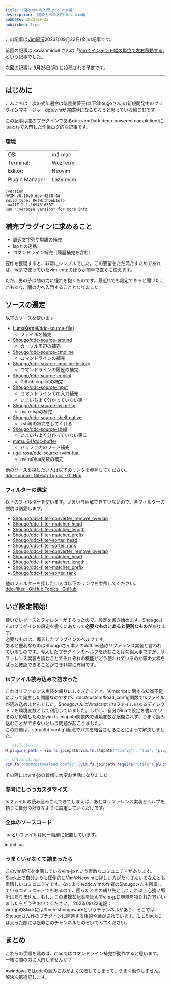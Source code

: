 ```yaml
---
title: '闇の力への入門 ddc.vim編'
description: '闇の力への入門 ddc.vim編'
pubDate: 2023-09-22
published: true
---
```


この記事は[Vim駅伝](https://vim-jp.org/ekiden/)2023年09月22日(金)の記事です。

前回の記事は kawarimidoll さんの「[Vimでインデント幅の単位で左右移動する](https://zenn.dev/vim_jp/articles/6027c57d34a142)」という記事でした。

次回の記事は 9月25日(月) に投稿される予定です。

---

## はじめに
こんにちは！次の式年遷宮は暗黒美夢王(以下Shougoさん)の新規開発中のプラグインマネージャーdpp.vimが完成時になるだろうと思っている輪ごむです。

この記事は闇のプラグインであるddc.vim(Dark deno-powered completion)にluaとtsで入門した作業ログ的な記事です。

### 環境
| | |
|-----------------|-------------------|
| OS:             | m1 mac            |
| Terminal:       | WezTerm           |
| Editor:         | Neovim            |
| Plugin Manager: | Lazy.nvim         |

```
:version
NVIM v0.10.0-dev-4258f4d
Build type: RelWithDebInfo
LuaJIT 2.1.1694316387
Run ":verbose version" for more info
```

## 補完プラグインに求めること
- 周辺文字列や単語の補完
- lspとの連携
- コマンドライン補完（履歴補完も含む）

要件を整理すると、非常にシンプルでした。この要望をただ満たすためであれば、今まで使っていたvim-cmpのほうが簡単で直ぐに使えます。

ただ、男の子は闇の力に憧れを抱くものです。最近tsでも設定できると聞いたこともあり、闇の力へ入門することとなりました。

## ソースの選定
以下のソースを使います
- [LumaKernel/ddc-source-file](https://github.com/LumaKernel/ddc-source-file)]
	- ファイル名補完
- [Shougo/ddc-source-around](https://github.com/Shougo/ddc-source-around)
	- カーソル周辺の補完
- [Shougo/ddc-source-cmdline](https://github.com/Shougo/ddc-source-cmdline)
	- コマンドラインの補完
- [Shougo/ddc-source-cmdline-history](https://github.com/Shougo/ddc-source-cmdline-history)
	- コマンドラインの履歴の補完
- [Shougo/ddc-source-copilot](https://github.com/Shougo/ddc-source-copilot)
	- Github copilotの補完
- [Shougo/ddc-source-input](https://github.com/Shougo/ddc-source-input)
	- コマンドラインでの入力補完
	- いまいちよく分かっていない第一
- [Shougo/ddc-source-nvim-lsp](https://github.com/Shougo/ddc-source-nvim-lsp)
	- nvim-lspの補完
- [Shougo/ddc-source-shell-native](https://github.com/Shougo/ddc-source-shell-native)
	- zsh等の補完をしてくれる
- [Shougo/ddc-source-shell](https://github.com/Shougo/ddc-source-shell)
	- いまいちよく分かっていない第二
- [matsui54/ddc-buffer](https://github.com/matsui54/ddc-buffer)
	- バッファ内のワード補完
- [uga-rosa/ddc-source-nvim-lua](https://github.com/uga-rosa/ddc-source-nvim-lua)
	- nvimのlua関数の補完


他のソースを探したい人は以下のリンクを参照してください。  
[ddc-source · GitHub Topics · GitHub](https://github.com/topics/ddc-source)
### フィルターの選定
以下のフィルターを使います。いまいち理解できていないので、各フィルターの説明は割愛します。
- [Shougo/ddc-filter-converter_remove_overlap](https://github.com/Shougo/ddc-filter-converter_remove_overlap)
- [Shougo/ddc-filter-matcher_head](https://github.com/Shougo/ddc-filter-matcher_head)
- [Shougo/ddc-filter-matcher_length](https://github.com/Shougo/ddc-filter-matcher_length)
- [Shougo/ddc-filter-matcher_prefix](https://github.com/Shougo/ddc-filter-matcher_prefix)
- [Shougo/ddc-filter-sorter_head](https://github.com/Shougo/ddc-filter-sorter_head)
- [Shougo/ddc-filter-sorter_rank](https://github.com/Shougo/ddc-filter-sorter_rank)
- [Shougo/ddc-filter-converter_remove_overlap](https://github.com/Shougo/ddc-filter-converter_remove_overlap)
- [Shougo/ddc-filter-matcher_head](https://github.com/Shougo/ddc-filter-matcher_head)
- [Shougo/ddc-filter-matcher_length](https://github.com/Shougo/ddc-filter-matcher_length)
- [Shougo/ddc-filter-matcher_prefix](https://github.com/Shougo/ddc-filter-matcher_prefix)
- [Shougo/ddc-filter-sorter_rank](https://github.com/Shougo/ddc-filter-sorter_rank)

他のフィルターを探したい人は以下のリンクを参照してください。  
[ddc-filter · GitHub Topics · GitHub](https://github.com/topics/ddc-filter)

## いざ設定開始!
使いたいソースとフィルターがそろったので、設定を書き始めます。Shougoさんのプラグインの設定を書くにあたって**必要なもの**と**あると便利なもの**があります。  
必要なものは、導入したプラグインのヘルプです。  
あると便利なものはShougoさん本人のdotfiles通称リファレンス実装と言われているものです。導入したプラグインのヘルプを読むことは勿論大事ですが、リファレンス実装を読むことでそれぞれの機能がどう使われているのか等の大枠をぱっと確認できることができ非常に有用です。

### tsファイル読み込みで詰まった
これはリファレンス実装を頼りにしすぎたことと、Vimscriptに関する知識不足によって発生した問題なのですが、ddc#custom#load_config関数でtsファイルが読み込めませんでした。ShougoさんはVimscriptでtsファイルのあるディレクトリを環境変数として利用していました。しかし、自分がluaで設定を書いているのが影響したのかvim.fs.joinpath関数内で環境変数が展開されず、うまく読み込むことができないという問題が起こりました。  
この問題は、stdpath('config')起点でパスを結合させることによって解決しました。
```lua
-- utils.lua
M.plugins_path = vim.fs.joinpath(vim.fn.stdpath("config"), "lua", "plugins")

-- ddc/init.lua
vim.fn["ddc#custom#load_config"](vim.fs.joinpath(require("utils").plugins_path, "ddc", "ddc.ts"))

```
その際にはvim-jpの皆様に大変お世話になりました。

### 参考にしつつカスタマイズ
tsファイルの読み込みさえできてしまえば、あとはリファレンス実装とヘルプを頼りに自分の好きなように設定していくだけです。

### 全体のソースコード

luaとtsファイルは同一階層に配置しています。
<details>
<summary>init.lua</summary>
```lua
function _G.CommandlinePre(mode) 
  vim.b["prev_buffer_config"] = vim.fn["ddc#custom#get_buffer"]()
  if mode == ":" then
    vim.fn["ddc#custom#patch_buffer"]("sourceOptions", { _ = {keywordPattern = "[0-9a-zA-Z_:#-]*", minAutoCompleteLength = 2, }})
  end

  vim.api.nvim_create_autocmd("User", {
      pattern = "DDCCmdlineLeave",
      callback = function()
        if vim.fn.exists("b:prev_buffer_config") then
          vim.fn["ddc#custom#set_buffer"](vim.b["prev_buffer_config"])
          vim.b["prev_buffer_config"] = nil
        end
      end,
      once = true,
    })

  vim.fn["ddc#enable_cmdline_completion"]()
end

return {
  "Shougo/ddc.vim",
  dependencies = {
    "vim-denops/denops.vim",
    "Shougo/pum.vim",
    "Shougo/ddc-ui-pum",
    -- source
    "LumaKernel/ddc-source-file",
    "Shougo/ddc-source-around",
    "Shougo/ddc-source-cmdline",
    "Shougo/ddc-source-cmdline-history",
    "Shougo/ddc-source-copilot",
    "Shougo/ddc-source-input",
    "Shougo/ddc-source-nvim-lsp",
    "Shougo/ddc-source-rg",
    "Shougo/ddc-source-shell",
    "Shougo/ddc-source-shell-native",
    "matsui54/ddc-buffer",
    "uga-rosa/ddc-source-nvim-lua",
    -- filter
    "Shougo/ddc-filter-converter_remove_overlap",
    "Shougo/ddc-filter-matcher_head",
    "Shougo/ddc-filter-matcher_length",
    "Shougo/ddc-filter-matcher_prefix",
    "Shougo/ddc-filter-sorter_head",
    "Shougo/ddc-filter-sorter_rank",
  },
  config = function()
    -- keymaps
    vim.keymap.set({"i", "c"}, "<C-n>", "<Cmd>call pum#map#insert_relative(+1, 'loop')<CR>")
    vim.keymap.set({"i", "c"}, "<C-p>", "<Cmd>call pum#map#insert_relative(-1, 'loop')<CR>")
    vim.keymap.set({"i", "c"}, "<C-e>", function()
      if vim.fn["ddc#visible"]() then
        return vim.fn["ddc#hide"]("Manual")
      else
        return "<End>"
      end
    end, { remap = true })
    vim.keymap.set({"i", "c"}, "<C-l>", function()
      return vim.fn["ddc#map#manual_complete"]()
    end, { expr = true, desc="Refresh the completion" })
    vim.keymap.set({"n", "x"}, ":", "<Cmd>call v:lua.CommandlinePre(':')<CR>:")
    vim.keymap.set({"n"}, "?", "<Cmd>call v:lua.CommandlinePre('/')<CR>?")

    -- options
    vim.fn["pum#set_option"]({
      auto_confirm_time = 3000,
      auto_select = false,
      border = "singlle",
      horizontal_menu = false,
      max_width = 80,
      max_height = 20,
      offset_cmdcol = 0,
      padding = true,
      preview = true,
      preview_border = "single",
      preview_width = 80,
      reversed = false,
      use_complete = true,
      use_setline = false,
    })
    vim.fn["pum#set_local_option"]("c",{ { horizontal_menu = false, }, })
    vim.fn["ddc#custom#load_config"](vim.fs.joinpath(require("utils").plugins_path, "ddc", "ddc.ts"))
    vim.fn["ddc#enable"]({context_filetype = "treesitter"})
    vim.fn["ddc#enable_terminal_completion"]()
  end
}

```
</details>

<details>
<summary>ddc.ts</summary>
```ts
import { BaseConfig } from "https://deno.land/x/ddc_vim@v4.0.4/types.ts";
import { fn } from "https://deno.land/x/ddc_vim@v4.0.4/deps.ts";
import { ConfigArguments } from "https://deno.land/x/ddc_vim@v4.0.4/base/config.ts";

export class Config extends BaseConfig {
  override async config(args: ConfigArguments): Promise<void> {
    const hasWindows = await fn.has(args.denops, "win32");

    args.contextBuilder.patchGlobal({
      ui: "pum",
      autoCompleteEvents: [
        "InsertEnter",
        "TextChangedI",
        "TextChangedP",
        "CmdlineEnter",
        "CmdlineChanged",
        "TextChangedT",
      ],
      sources: ["around", "file", "skkeleton"],
      cmdlineSources: {
        ":": ["cmdline", "cmdline-history", "around"],
        "/": ["around"],
        "?": ["around"],
        "=": ["input"],
      },
      sourceOptions: {
        _: {
          ignoreCase: true,
          matchers: ["matcher_head", "matcher_prefix", "matcher_length"],
          sorters: ["sorter_rank"],
          converters: ["converter_remove_overlap"],
          timeout: 1000,
        },
        around: {
          mark: "A",
        },
        buffer: {
          mark: "B",
        },
        "nvim-lua": {
          mark: "",
          forceCompletionPattern: "\\.\\w*",
        },
        cmdline: {
          mark: "󰆍",
          forceCompletionPattern: "\\S/\\S*|\\.\\w*",
        },
        "cmdline-history": {
          mark: "󰆍 his",
          sorters: [],
        },
        copilot: {
          mark: "",
          matchers: [],
          minAutoCompleteLength: 0,
          isVolatile: false,
        },
        input: {
          mark: "input",
          forceCompletionPattern: "\\S/\\S*",
          isVolatile: true,
        },
        "nvim-lsp": {
          mark: "lsp",
          forceCompletionPattern: "\\.\\w*|::\\w*|->\\w*",
          dup: "force",
        },
        file: {
          mark: "F",
          isVolatile: true,
          minAutoCompleteLength: 1000,
          forceCompletionPattern: "\\S/\\S*",
        },
        shell: {
          mark: "sh",
          isVolatile: true,
          forceCompletionPattern: "\\S/\\S*",
        },
        "shell-native": {
          mark: "sh",
          isVolatile: true,
          forceCompletionPattern: "\\S/\\S*",
        },
        rg: {
          mark: "rg",
          minAutoCompleteLength: 5,
          enabledIf: "finddir('.git', ';') != ''",
        },
        skkeleton: {
          mark: "sk",
          matchers: ["skkeleton"],
          sorters: [],
          minAutoCompleteLength: 2,
          isVolatile: true,
        },
      },
      sourceParams: {
        buffer: {
          requireSameFiletype: false,
          limitBytes: 50000,
          fromAltBuf: true,
          forceCollect: true,
        },
        file: {
          filenameChars: "[:keyword:].",
        },
        "shell-native": {
          shell: "zsh",
        },
      },
      postFilters: ["sorter_head"],
    });

    for (
      const filetype of [
        "help",
        "vimdoc",
        "markdown",
        "markdown_inline",
        "gitcommit",
        "comment",
      ]
    ) {
      args.contextBuilder.patchFiletype(filetype, {
        sources: ["around", "copilot"],
      });
    }

    for (const filetype of ["html", "css"]) {
      args.contextBuilder.patchFiletype(filetype, {
        sourceOptions: {
          _: {
            keywordPattern: "[0-9a-zA-Z_:#-]*",
          },
        },
      });
    }

    for (const filetype of ["zsh", "sh", "bash"]) {
      args.contextBuilder.patchFiletype(filetype, {
        sourceOptions: {
          _: {
            keywordPattern: "[0-9a-zA-Z_./#:-]*",
          },
        },
        sources: [
          hasWindows ? "shell" : "shell-native",
          "around",
        ],
      });
    }
    args.contextBuilder.patchFiletype("ddu-ff-filter", {
      sources: ["buffer"],
      sourceOptions: {
        _: {
          keywordPattern: "[0-9a-zA-Z_:#-]*",
        },
      },
      specialBufferCompletion: true,
    });

    for (
      const filetype of [
        "css",
        "go",
        "html",
        "python",
        "ruby",
        "typescript",
        "typescriptreact",
        "tsx",
        "graphql",
        "astro",
        "svelte",
      ]
    ) {
      args.contextBuilder.patchFiletype(filetype, {
        sources: ["copilot", "nvim-lsp", "around"],
      });
    }

    args.contextBuilder.patchFiletype("lua", {
      sources: ["copilot", "nvim-lsp", "nvim-lua", "around"],
    });

    // Enable specialBufferCompletion for cmdwin.
    args.contextBuilder.patchFiletype("vim", {
      specialBufferCompletion: true,
    });
  }
}
```
</details>

### うまくいかなくて詰まったら
このvim駅伝を企画しているvim-jpという素敵なコミュニティがあります。Slack上で自分よりも圧倒的にVimやNeovimに詳しい方がたくさんいるなんとも素晴しいコミュニティです。なによりもddc.vimの作者のShougoさんも所属しているコミュニティでもあるので、困ったときの頼り先としてこれ以上心強い場所はありません。もし、この稚拙な記事を読んでvim-jpに興味を持たれた方がいましたらどうぞおいでください。
2023/09/22追記：  
vim-jpのSlackには#tech-shougowareというチャンネルがあり、そこではShougoさん作のプラグインに関連する相談や話がされています。もしSlackには入った際には是非このチャンネルものぞいてみてください。

## まとめ
これらの手順を踏めば、macではコマンドライン補完が動作すると思います。  
一緒に闇の力に入門しませんか？

※windowsではddcの読みこみがよく失敗してしまって、うまく動作しません。解決次第追記します。
